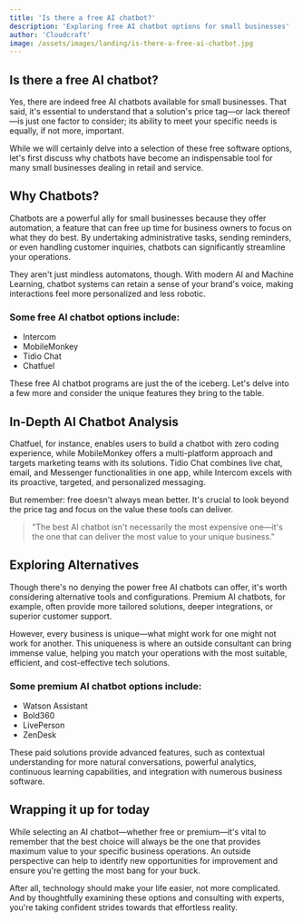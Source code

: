 ```yaml
---
title: 'Is there a free AI chatbot?'
description: 'Exploring free AI chatbot options for small businesses'
author: 'Cloudcraft'
image: /assets/images/landing/is-there-a-free-ai-chatbot.jpg
---
```


## Is there a free AI chatbot?

Yes, there are indeed free AI chatbots available for small businesses. That said, it's essential to understand that a solution's price tag—or lack thereof—is just one factor to consider; its ability to meet your specific needs is equally, if not more, important.

While we will certainly delve into a selection of these free software options, let's first discuss why chatbots have become an indispensable tool for many small businesses dealing in retail and service. 

<ServicesBlurb />

## Why Chatbots?

Chatbots are a powerful ally for small businesses because they offer automation, a feature that can free up time for business owners to focus on what they do best. By undertaking administrative tasks, sending reminders, or even handling customer inquiries, chatbots can significantly streamline your operations.

They aren't just mindless automatons, though. With modern AI and Machine Learning, chatbot systems can retain a sense of your brand's voice, making interactions feel more personalized and less robotic.

### Some free AI chatbot options include:

 * Intercom
 * MobileMonkey
 * Tidio Chat
 * Chatfuel 

These free AI chatbot programs are just the of the iceberg. Let's delve into a few more and consider the unique features they bring to the table.

## In-Depth AI Chatbot Analysis

Chatfuel, for instance, enables users to build a chatbot with zero coding experience, while MobileMonkey offers a multi-platform approach and targets marketing teams with its solutions. Tidio Chat combines live chat, email, and Messenger functionalities in one app, while Intercom excels with its proactive, targeted, and personalized messaging.

But remember: free doesn't always mean better. It's crucial to look beyond the price tag and focus on the value these tools can deliver.

<blockquote> "The best AI chatbot isn't necessarily the most expensive one—it's the one that can deliver the most value to your unique business."</blockquote>

<GetStartedBlurb />

## Exploring Alternatives

Though there's no denying the power free AI chatbots can offer, it's worth considering alternative tools and configurations. Premium AI chatbots, for example, often provide more tailored solutions, deeper integrations, or superior customer support.

However, every business is unique—what might work for one might not work for another. This uniqueness is where an outside consultant can bring immense value, helping you match your operations with the most suitable, efficient, and cost-effective tech solutions.

### Some premium AI chatbot options include:

 * Watson Assistant
 * Bold360
 * LivePerson
 * ZenDesk 

These paid solutions provide advanced features, such as contextual understanding for more natural conversations, powerful analytics, continuous learning capabilities, and integration with numerous business software.

## Wrapping it up for today

While selecting an AI chatbot—whether free or premium—it's vital to remember that the best choice will always be the one that provides maximum value to your specific business operations. An outside perspective can help to identify new opportunities for improvement and ensure you're getting the most bang for your buck. 

After all, technology should make your life easier, not more complicated. And by thoughtfully examining these options and consulting with experts, you're taking confident strides towards that effortless reality.